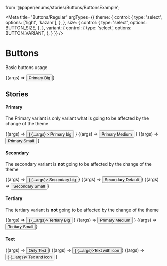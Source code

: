   from '@paper/enums/stories/Buttons/ButtonsExample';

<Meta title="Buttons/Regular"
      argTypes={{
        theme: {
          control: {
            type: 'select',
            options: ['light', 'kazam'],
          },
        },
        size: {
          control: {
            type: 'select',
            options: BUTTON_SIZE,
          },
        },
        variant: {
          control: {
            type: 'select',
            options: BUTTON_VARIANT,
          },
        }
      }}
/>


# Buttons
Basic buttons usage

<Canvas>
  <Story
    name="Default button"
    args={{
      theme: 'light',
      variant: BUTTON_VARIANT.PRIMARY,
      size: BUTTON_SIZE.BIG,
      fullWidth: false,
      disabled: false,
    }}
  >
    {(args) => <Button {...args}>Primary Big</Button>}
  </Story>
</Canvas>

<ArgsTable story="Default button"/>

## Stories

#### Primary

The Primary variant is only variant what is  going to be affected by the change of the theme

<Canvas>
  <Story
    name="Primary button big"
    args={{
      theme: 'light',
      variant: BUTTON_VARIANT.PRIMARY,
      size: BUTTON_SIZE.BIG
    }}
  >
    {(args) => <Button
        endIcon={<Icon icon={ICON.BOARD} color={ICONS_COLOR.DARK} size={ICONS_SIZE.SMALL} />}
        {...args}
      >
        Primary big
      </Button>
    }
  </Story>
  <Story
    name="Primary button medium"
    args={{
      theme: 'light',
      variant: BUTTON_VARIANT.PRIMARY,
      size: BUTTON_SIZE.MEDIUM
    }}
  >
    {(args) => <Button
      {...args}
    >
      Primary Medium
    </Button>
    }
  </Story>
  <Story
    name="Primary button small"
    args={{
      theme: 'light',
      variant: BUTTON_VARIANT.PRIMARY,
      size: BUTTON_SIZE.SMALL
    }}
  >
    {(args) =>
      <Button {...args}>Primary Small</Button>
    }
  </Story>
</Canvas>

#### Secondary

The secondary variant is **not** going to be affected by the change of the theme

<Canvas>
  <Story
    name="Secondary button big"
    args={{
      theme: 'light',
      variant: BUTTON_VARIANT.SECONDARY,
      size: BUTTON_SIZE.BIG
    }}
  >
    {(args) => <Button
      startIcon={<Icon icon={ICON.PLUS} color={ICONS_COLOR.DARK} size={ICONS_SIZE.SMALL} />}
      {...args}>
      Secondary big
    </Button>}
  </Story>
  <Story
  name="Secondary button default"
    args={{
      theme: 'light',
      variant: BUTTON_VARIANT.SECONDARY,
      size: BUTTON_SIZE.MEDIUM
    }}
  >
    {(args) => <Button
      {...args}>
      Secondary Default
    </Button>}
  </Story>
  <Story
    name="Secondary button small"
    args={{
      theme: 'light',
      variant: BUTTON_VARIANT.SECONDARY,
      size: BUTTON_SIZE.SMALL
    }}
  >
    {(args) => <Button {...args}>Secondary Small</Button>}
  </Story>
</Canvas>

#### Tertiary

The tertiary variant is **not** going to be affected by the change of the theme

<Canvas>
  <Story
    name="Tertiary button big"
    args={{
      theme: 'light',
      variant: BUTTON_VARIANT.TERTIARY,
      size: BUTTON_SIZE.BIG
    }}
  >
    {(args) => <Button
      endIcon={<Icon icon={ICON.ARROW_UP} color={ICONS_COLOR.DARK} size={ICONS_SIZE.SMALL} />}
      {...args}>
      Tertiary Big</Button>
    }
  </Story>
  <Story
    name="Primary button medium"
    args={{
      theme: 'light',
      variant: BUTTON_VARIANT.PRIMARY,
      size: BUTTON_SIZE.MEDIUM
    }}
  >
    {(args) => <Button
      {...args}
    >
      Primary Medium
    </Button>
    }
  </Story>
  <Story
    name="Tertiary button small"
    args={{
      theme: 'light',
      variant: BUTTON_VARIANT.TERTIARY,
      size: BUTTON_SIZE.SMALL
    }}
  >
    {(args) => <Button {...args}>Tertiary Small</Button>}
  </Story>
</Canvas>


#### Text
<Canvas>
  <Story
    name="Text button big"
  >
    {(args) => <Button {...args}>Only Text</Button>}
  </Story>
  <Story
    name="Text button icon start"
    argTypes={{
      theme: {
        control: {
          type: 'select',
          options: ['light', 'kazam'],
        },
      }
    }}
  >
    {(args) => <Button startIcon={<Icon icon={ICON.PLUS} color={ICONS_COLOR.DARK} size={ICONS_SIZE.SMALL} />} {...args}>Text with icon</Button>}
  </Story>
  <Story
    name="Text button icon end"
  >
    {(args) => <Button
      endIcon={<Icon icon={ICON.BOARD} color={ICONS_COLOR.DARK} size={ICONS_SIZE.SMALL} />}
      {...args}>
      Tex and icon</Button>
    }
  </Story>
</Canvas>

